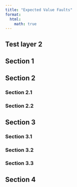 ```yaml
---
title: "Expected Value Faults"
format:
  html:
    math: true
---
```


## Test layer 2
## Section 1

## Section 2
### Section 2.1
### Section 2.2


## Section 3
### Section 3.1
### Section 3.2
### Section 3.3

## Section 4
